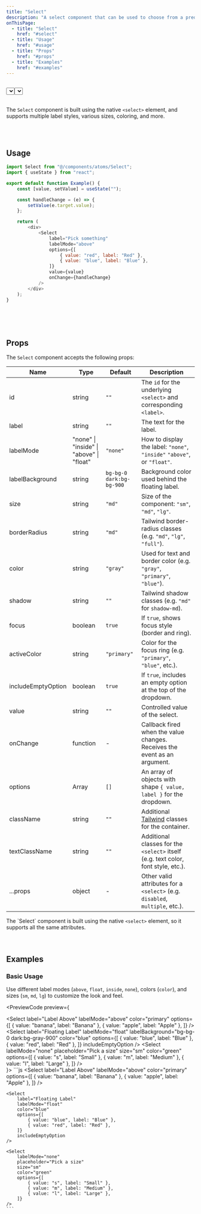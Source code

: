 ```yaml
---
title: "Select"
description: "A select component that can be used to choose from a predefined set of options."
onThisPage:
  - title: "Select"
    href: "#select"
  - title: "Usage"
    href: "#usage"
  - title: "Props"
    href: "#props"
  - title: "Examples"
    href: "#examples"
---
```


<div id="select" />

<br/>

<div className="flex flex-col items-center gap-5">
    <Select
        label="Select an option"
        labelMode="float"
        labelBackground="bg-bg-0 dark:bg-gray-900"
        options={[
            { value: "optionA", label: "Option A" },
            { value: "optionB", label: "Option B" },
        ]}
        size="md"
    />
    <Select
        label="Select an option"
        labelMode="inside"
        options={[
            { value: "optionA", label: "Option A" },
            { value: "optionB", label: "Option B" },
        ]}
        size="md"
    />
</div>

<br />

The `Select` component is built using the native <code>&lt;select&gt;</code> element,
and supports multiple label styles, various sizes, coloring, and more.

<br/>
<br/>
<Divider />

<div id="usage" />

## Usage

```js
import Select from "@/components/atoms/Select";
import { useState } from "react";

export default function Example() {
    const [value, setValue] = useState("");

    const handleChange = (e) => {
        setValue(e.target.value);
    };

    return (
        <div>
            <Select
                label="Pick something"
                labelMode="above"
                options={[
                    { value: "red", label: "Red" },
                    { value: "blue", label: "Blue" },
                ]}
                value={value}
                onChange={handleChange}
            />
        </div>
    );
}
```

<br/>
<br/>
<br/>
<Divider />

<div id="props" />

## Props

The `Select` component accepts the following props:

| Name               | Type                                     | Default                  | Description                                                                                           |
|--------------------|------------------------------------------|--------------------------|-------------------------------------------------------------------------------------------------------|
| id                 | string                                   | `""`                     | The `id` for the underlying <code>&lt;select&gt;</code> and corresponding <code>&lt;label&gt;</code>. |
| label              | string                                   | `""`                     | The text for the label.                                                                               |
| labelMode          | "none" \| "inside" \| "above" \| "float" | `"none"`                 | How to display the label: `"none"`, `"inside"` `"above"`, or `"float"`.                               |
| labelBackground    | string                                   | `bg-bg-0 dark:bg-bg-900` | Background color used behind the floating label.                                                      |
| size               | string                                   | `"md"`                   | Size of the component: `"sm"`, `"md"`, `"lg"`.                                                        |
| borderRadius       | string                                   | `"md"`                   | Tailwind border-radius classes (e.g. `"md"`, `"lg"`, `"full"`).                                       |
| color              | string                                   | `"gray"`                 | Used for text and border color (e.g. `"gray"`, `"primary"`, `"blue"`).                                |
| shadow             | string                                   | `""`                     | Tailwind shadow classes (e.g. `"md"` for `shadow-md`).                                                |
| focus              | boolean                                  | `true`                   | If `true`, shows focus style (border and ring).                                                       |
| activeColor        | string                                   | `"primary"`              | Color for the focus ring (e.g. `"primary"`, `"blue"`, etc.).                                          |
| includeEmptyOption | boolean                                  | `true`                   | If `true`, includes an empty option at the top of the dropdown.                                       |
| value              | string                                   | `""`                     | Controlled value of the select.                                                                       |
| onChange           | function                                 | -                        | Callback fired when the value changes. Receives the event as an argument.                             |
| options            | Array                                    | `[]`                     | An array of objects with shape `{ value, label }` for the dropdown.                                   |
| className          | string                                   | `""`                     | Additional [Tailwind](https://tailwindcss.com) classes for the container.                             |
| textClassName      | string                                   | `""`                     | Additional classes for the <code>&lt;select&gt;</code> itself (e.g. text color, font style, etc.).    |
| ...props           | object                                   | -                        | Other valid attributes for a <code>&lt;select&gt;</code> (e.g. `disabled`, `multiple`, etc.).         |

<Tip>
    The `Select` component is built using the native <code>&lt;select&gt;</code> element, so it supports all the same attributes.
</Tip>

<br/>
<br/>
<br/>
<Divider />

<div id="examples" />

## Examples

### Basic Usage
Use different label modes (`above`, `float`, `inside`, `none`), colors (`color`), and sizes (`sm`, `md`, `lg`) to customize the look and feel.

<PreviewCode preview={
    <div className="flex flex-col gap-5 min-w-80 items-center">
        <Select
            label="Label Above"
            labelMode="above"
            color="primary"
            options={[
                { value: "banana", label: "Banana" },
                { value: "apple", label: "Apple" },
            ]}
        />
        <Select
            label="Floating Label"
            labelMode="float"
            labelBackground="bg-bg-0 dark:bg-gray-900"
            color="blue"
            options={[
                { value: "blue", label: "Blue" },
                { value: "red", label: "Red" },
            ]}
            includeEmptyOption
        />
        <Select
            labelMode="none"
            placeholder="Pick a size"
            size="sm"
            color="green"
            options={[
                { value: "s", label: "Small" },
                { value: "m", label: "Medium" },
                { value: "l", label: "Large" },
            ]}
        />
    </div>
}>
    ```js
    <Select
        label="Label Above"
        labelMode="above"
        color="primary"
        options={[
            { value: "banana", label: "Banana" },
            { value: "apple", label: "Apple" },
        ]}
    />

    <Select
        label="Floating Label"
        labelMode="float"
        color="blue"
        options={[
            { value: "blue", label: "Blue" },
            { value: "red", label: "Red" },
        ]}
        includeEmptyOption
    />

    <Select
        labelMode="none"
        placeholder="Pick a size"
        size="sm"
        color="green"
        options={[
            { value: "s", label: "Small" },
            { value: "m", label: "Medium" },
            { value: "l", label: "Large" },
        ]}
    />
    ```
</PreviewCode>

<br/>
<br/>
<br/>
<br/>
<br/>
<br/>

